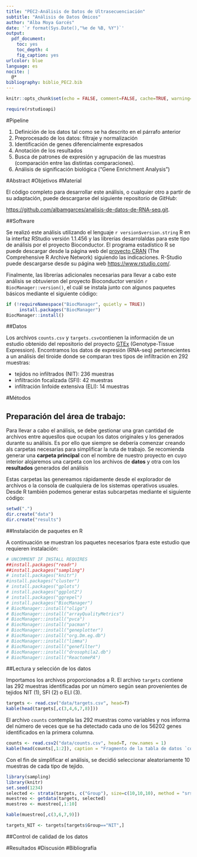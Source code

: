 ```yaml
---
title: "PEC2-Análisis de Datos de Ultrasecuenciación"
subtitle: "Análisis de Datos Ómicos"
author: "Alba Moya Garcés"
date: '`r format(Sys.Date(),"%e de %B, %Y")`'
output: 
  pdf_document:
    toc: yes
    toc_depth: 4
    fig_caption: yes
urlcolor: blue
language: es
nocite: |
  @*
bibliography: biblio_PEC2.bib
---
```


```r
knitr::opts_chunk$set(echo = FALSE, comment=FALSE, cache=TRUE, warning=FALSE, message=FALSE, fig.width = 7, fig.height = 7, fig.cap = TRUE)
```


```r
require(rstudioapi)

```

#Pipeline

1. Definición de los datos tal como se ha descrito en el párrafo anterior
2. Preprocesado de los datos: filtraje y normalización
3. Identificación de genes diferencialmente expresados
4. Anotación de los resultados
5. Busca de patrones de expresión y agrupación de las muestras (comparación entre las
distintas comparaciones).
6. Análisis de significación biológica (“Gene Enrichment Analysis”)

#Abstract
#Objetivos
#Material

El código completo para desarrollar este análisis, o cualquier otro a partir de su adaptación, puede descargarse del siguiente repositorio de *GitHub*:

[https://github.com/albamgarces/analisis-de-datos-de-RNA-seq.git](https://github.com/albamgarces/analisis-de-datos-de-RNA-seq.git). 

##Software


Se realizó este análisis utilizando el lenguaje `r version$version.string` R en la interfaz RStudio versión 1.1.456 y las librerías desarrolaldas para este tipo de análisis por el proyecto Bioconductor.
El programa estadístico R se puede descargar desde la página web del [proyecto CRAN](https://cran.r-project.org/index.html) (The Comprehensive R Archive Network) siguiendo las indicaciones.
R-Studio puede descargarse desde su página web <https://www.rstudio.com/>.

Finalmente, las librerías adicionales necesarias para llevar a cabo este análisis se obtuvieron del proyecto Bioconductor versión `r BiocManager::version()`, el cuál se instala junto con algunos paquetes básicos mediante el siguiente código:

```r
if (!requireNamespace("BiocManager", quietly = TRUE))
     install.packages("BiocManager")
BiocManager::install()
```

##Datos

Los archivos `counts.csv` y `targets.csv`contienen la información de un estudio obtenido del repositorio del proyecto  [GTEx](https://www.gtexportal.org/home/) (Genotype-Tissue Expression). Encontramos los datos de expresión (RNA-seq) pertenecientes a un análisis del tiroide donde se comparan tres tipos de infiltración en 292 muestras:

- tejidos no infiltrados (NIT): 236 muestras
- infiltración focalizada (SFI): 42 muestras
- infiltración linfoide extensiva (ELI): 14 muestras



#Métodos

## Preparación del área de trabajo:

Para llevar a cabo el análisis, se debe gestionar una gran cantidad de archivos entre aquesllos que ocupan los datos originales y los generados durante su análisis. Es por ello que siempre se debería comenzar creando als carpetas necesarias para simplificar la ruta de trabajo. Se recomienda generar una **carpeta principal** con el nombre de nuestro proyecto en cuyo interior alojaremos una carpeta con los archivos de **datos** y otra con los **resultados** generados del análisis

Estas carpetas las genereamos rápidamente desde el explorador de archivos o la consola de cualquiera de los sistemas operativos usuales. Desde R también podemos generar estas subcarpetas mediante el siguiente código:


```r
setwd(".")
dir.create("data")
dir.create("results")
```



##Instalación de paquetes en R

A continuación se muestran los paquetes necesarios fpara este estudio que requieren instalación:

```r
# UNCOMMENT IF INSTALL REQUIRES
##install.packages("readr")
##install.packages("sampling")
# install.packages("knitr")
#install.packages("cluster")
# install.packages("gplots")
# install.packages("ggplot2")
# install.packages("ggrepel")
# install.packages("BiocManager")
# BiocManager::install("oligo")
# BiocManager::install("arrayQualityMetrics")
# BiocManager::install("pvca")
# BiocManager::install("pacman")
# BiocManager::install("geneplotter")
# BiocManager::install("org.Dm.eg.db")
# BiocManager::install("limma")
# BiocManager::install("genefilter")
# BiocManager::install("drosophila2.db")
# BiocManager::install("ReactomePA")
```

##Lectura y selección de los datos

Importamos los archivos proporcionados a R. 
El archivo `targets` contiene las 292 muestras identificadas por un número según sean provenientes de tejidos NIT (1), SFI (2) o ELI (3).

```r
targets <- read.csv("data/targets.csv", head=T)
kable(head(targets[,c(3,4,6,7,8)]))
```

El archivo `counts` contempla las 292 muestras como variables y nos informa del número de veces que se ha detectado cada uno de los 56202 genes identificados en la primera columna. 

```r
counts <- read.csv2("data/counts.csv", head=T, row.names = 1)
kable(head(counts[,1:2]), caption = "Fragmento de la tabla de datos `count`")
```

Con el fin de simplificar el análisis, se decidió seleccionar aleatoriamente 10 muestras de cada tipo de tejido.

```r
library(sampling)
library(knitr)
set.seed(1234)
selected <- strata(targets, c("Group"), size=c(10,10,10), method = "srswor")
muestreo <- getdata(targets, selected)
muestreo <- muestreo[,1:10]

kable(muestreo[,c(3,6,7,9)])
```

```r
targets_NIT <- targets[targets$Group=="NIT",]
```


##Control de calidad de los datos




#Resultados
#Discusión
#Bibliografía